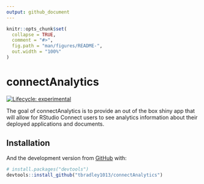 ```yaml
---
output: github_document
---
```


<!-- README.md is generated from README.Rmd. Please edit that file -->

```r
knitr::opts_chunk$set(
  collapse = TRUE,
  comment = "#>",
  fig.path = "man/figures/README-",
  out.width = "100%"
)
```
# connectAnalytics

<!-- badges: start -->
[![Lifecycle: experimental](https://img.shields.io/badge/lifecycle-experimental-orange.svg)](https://www.tidyverse.org/lifecycle/#experimental)
<!-- badges: end -->

The goal of connectAnalytics is to provide an out of the box shiny app that will allow for RStudio Connect users to see analytics information about their deployed applications and documents.

## Installation

And the development version from [GitHub](https://github.com/) with:

``` r
# install.packages("devtools")
devtools::install_github("tbradley1013/connectAnalytics")
```

